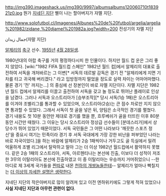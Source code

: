 http://img390.imageshack.us/img390/9997/albumsalbums120060710t183921z0.jpg
뭔가 [[지네딘 지단]] 삘이 나는 할아버지가 자멜 지단.

http://www.solofutbol.cl/Imagenes/Albunes%20de%20futbol/argelia/argelia%201982/zidane,%20djamel%201982a.jpg?width=200
전성기의 자멜 지단

جمال زيدان(자말 지단)

[[알제리]]의 [[축구]] 선수. [[1955년]] [[4월 28일]]생.

1980년대의 아랍 축구를 거의 평정하다시피 한 인물이다. 하지만 월드 컵 운은 그리 좋지 않았다. [wiki:"1982 FIFA 월드컵 스페인" 1982년 월드 컵]에서 알제리의 대표로 출전하여 서독을 개처바르는 그 이변[* 서독의 데르발 감독은 경기 전 "알제리에게 지면 기차를 타고 귀국해 버리겠다." 라고 입방정까지 떨었을 정도로 실력 차이는 어마어마했다. 물론 경기 '전' 까지는...] 의 중심에 선 장본인이 바로 자멜 지단이다. 자멜 지단은 1982년 월드 컵에서 알제리를 이끌고 출전하여 서독을 갖고 놀 정도로 뛰어난 플레이로 인상을 남겼다. 그러나 서독과 오스트리아가 [승부조작][* 당시 서독(1승 1패)은 오스트리아를 이겨야 조별리그를 통과할 수 있었으며, 오스트리아(2승)는 큰 점수 차로만 지지 않으면 통과할 수 있었다. 그래서 서독이 첫 골을 넣은 뒤, 양팀은 소극적인 경기를 펼쳤다. 경기 내용도 첫 10분 동안만 제대로 경기를 했을 뿐, 흐루베쉬가 골을 터뜨린 이후 80분 동안 시간만 때웠다. 그 이유는 당시 오스트리아 정상급 선수들이 [분데스리가]에서 상당수가 뛰어 있었기 때문이었다. 서독 국민들은 그 어떤 나라보다 '깨끗한 스포츠 정신'을 중요시 여기는 민족이라 경기 후 서독 국대에게 가장 강한 비난을 퍼부었던 나라는 바로 자국이었다.]을 하는 바람에 알제리가 2승 1패씩이나 거두고도 골 득실에서 밀려 억울하게 조별 리그에서 탈락하고 말아 그는 더 이상 1982년 월드컵에서 활약하지 못했다. 같은 2승 1패의 오스트리아, 서독, 아르헨티나는 본선에 진출, 이보다 더 성적이 저조한 3무의 이탈리아도 본선에 진출하였고 이 중 이탈리아는 우승까지 거머쥐었으니 --한 마디로 제 3세계 국가들을 [[찐따]]로 내몬 [[천하의 개쌍놈들]]한테-- 알제리가 얼마나 빡칠지는 [[더 이상의 자세한 설명은 생략한다]].

지네딘 지단의 작은아버지로 많이 알려져 있고 이전 엔하위키에도 그렇게 적혀 있었으나 '''사실 지네딘 지단과 아무런 관련이 없다'''.
